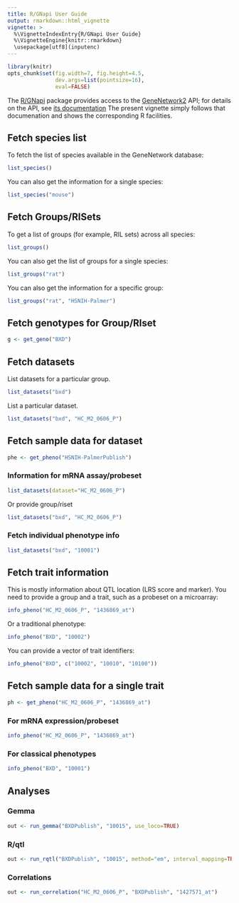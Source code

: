 ```yaml
---
title: R/GNapi User Guide
output: rmarkdown::html_vignette
vignette: >
  %\VignetteIndexEntry{R/GNapi User Guide}
  %\VignetteEngine{knitr::rmarkdown}
  \usepackage[utf8](inputenc)
---
```


```r
library(knitr)
opts_chunk$set(fig.width=7, fig.height=4.5,
               dev.args=list(pointsize=16),
               eval=FALSE)
```

The [R/GNapi](https://github.com/rqtl/GNapi) package provides
access to the [GeneNetwork2](https://genenetwork.org) API; for
details on the API, see [its
documentation](https://github.com/genenetwork/genenetwork2/blob/testing/api_readme.md)
The present vignette simply follows that documenation and shows the
corresponding R facilities.

## Fetch species list

To fetch the list of species available in the GeneNetwork database:

```r
list_species()
```

You can also get the information for a single species:

```r
list_species("mouse")
```

## Fetch Groups/RISets

To get a list of groups (for example, RIL sets) across all species:

```r
list_groups()
```

You can also get the list of groups for a single species:

```r
list_groups("rat")
```

You can also get the information for a specific group:

```r
list_groups("rat", "HSNIH-Palmer")
```

## Fetch genotypes for Group/RIset

```r
g <- get_geno("BXD")
```

## Fetch datasets

List datasets for a particular group.

```r
list_datasets("bxd")
```

List a particular dataset.

```r
list_datasets("bxd", "HC_M2_0606_P")
```


## Fetch sample data for dataset

```r
phe <- get_pheno("HSNIH-PalmerPublish")
```



### Information for mRNA assay/probeset

```r
list_datasets(dataset="HC_M2_0606_P")
```

Or provide group/riset

```r
list_datasets("bxd", "HC_M2_0606_P")
```

### Fetch individual phenotype info

```r
list_datasets("bxd", "10001")
```

## Fetch trait information

This is mostly information about QTL location (LRS score and marker).
You need to provide a group and a trait, such as a probeset on a microarray:

```r
info_pheno("HC_M2_0606_P", "1436869_at")
```

Or a traditional phenotype:

```r
info_pheno("BXD", "10002")
```

You can provide a vector of trait identifiers:

```r
info_pheno("BXD", c("10002", "10010", "10100"))
```


## Fetch sample data for a single trait

```r
ph <- get_pheno("HC_M2_0606_P", "1436869_at")
```

### For mRNA expression/probeset

```r
info_pheno("HC_M2_0606_P", "1436869_at")
```

### For classical phenotypes

```r
info_pheno("BXD", "10001")
```

## Analyses

### Gemma

```r
out <- run_gemma("BXDPublish", "10015", use_loco=TRUE)
```

### R/qtl

```r
out <- run_rqtl("BXDPublish", "10015", method="em", interval_mapping=TRUE)
```

### Correlations

```r
out <- run_correlation("HC_M2_0606_P", "BXDPublish", "1427571_at")
```
